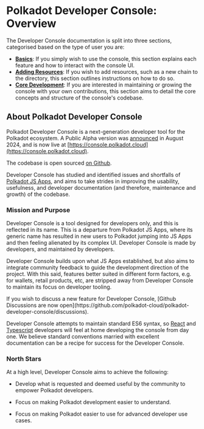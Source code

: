 
# Polkadot Developer Console: Overview

The Developer Console documentation is split into three sections, categorised based on the type of user you are:

- **[Basics](/console/basics/interface-overview)**: If you simply wish to use the console, this section explains each feature and how to interact with the console UI.
- **[Adding Resources](/console/resources/adding-a-chain)**: If you wish to add resources, such as a new chain to the directory, this section outlines instructions on how to do so.
- **[Core Development](/console/development/installation)**: If you are interested in maintaining or growing the console with your own contributions, this section aims to detail the core concepts and structure of the console's codebase.

## About Polkadot Developer Console

Polkadot Developer Console is a next-generation developer tool for the Polkadot ecosystem. A Public Alpha version was [announced](https://x.com/rossbulat/status/1825967285896380659) in August 2024, and is now live at [https://console.polkadot.cloud](https://console.polkadot.cloud).

The codebase is open sourced [on Github](https://github.com/polkadot-cloud/polkadot-developer-console).

Developer Console has studied and identified issues and shortfalls of [Polkadot JS Apps](https://polkadot.js.org/apps), and aims to take strides in improving the usability, usefulness, and developer documentation (and therefore, maintenance and growth) of the codebase.

### Mission and Purpose

Developer Console is a tool designed for developers only, and this is reflected in its name. This is a departure from Polkadot JS Apps, where its generic name has resulted in new users to Polkadot jumping into JS Apps and then feeling alienated by its complex UI. Developer Console is made by developers, and maintained by developers.

Developer Console builds upon what JS Apps established, but also aims to integrate community feedback to guide the development direction of the project. With this said, features better suited in different form factors, e.g. for wallets, retail products, etc, are stripped away from Developer Console to maintain its focus on developer tooling.

<Callout type="info">
  If you wish to discuss a new feature for Developer Console, [Github Discussions are now open](https://github.com/polkadot-cloud/polkadot-developer-console/discussions).
</Callout>

Developer Console attempts to maintain standard ES6 syntax, so [React](https://react.dev/) and [Typescript](https://www.typescriptlang.org/) developers will feel at home developing the console from day one. We believe standard conventions married with excellent documentation can be a recipe for success for the Developer Console.

### North Stars

At a high level, Developer Console aims to achieve the following:

- Develop what is requested and deemed useful by the community to empower Polkadot developers.

- Focus on making Polkadot development easier to understand.

- Focus on making Polkadot easier to use for advanced developer use cases.